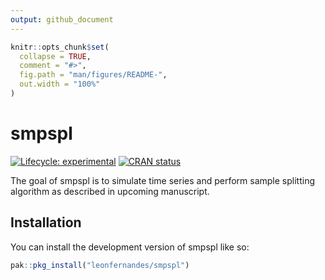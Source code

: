 ```yaml
---
output: github_document
---
```


<!-- README.md is generated from README.Rmd. Please edit that file -->

```r
knitr::opts_chunk$set(
  collapse = TRUE,
  comment = "#>",
  fig.path = "man/figures/README-",
  out.width = "100%"
)
```

# smpspl

<!-- badges: start -->
[![Lifecycle: experimental](https://img.shields.io/badge/lifecycle-experimental-orange.svg)](https://lifecycle.r-lib.org/articles/stages.html#experimental)
[![CRAN status](https://www.r-pkg.org/badges/version/smpspl)](https://CRAN.R-project.org/package=smpspl)
<!-- badges: end -->

The goal of smpspl is to simulate time series and perform sample splitting algorithm as described in upcoming manuscript.

## Installation

You can install the development version of smpspl like so:

``` r
pak::pkg_install("leonfernandes/smpspl")
```
